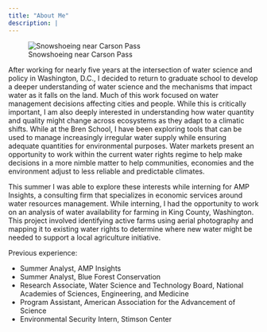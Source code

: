 ```yaml
---
title: "About Me"
description: |
---
```


![Snowshoeing near Carson Pass](brendan_carsonpass.JPG)

After working for nearly five years at the intersection of water science and policy in Washington, D.C., I decided to return to graduate school to develop a deeper understanding of water science and the mechanisms that impact water as it falls on the land. Much of this work focused on water management decisions affecting cities and people. While this is critically important, I am also deeply interested in understanding how water quantity and quality might change across ecosystems as they adapt to a climatic shifts. While at the Bren School, I have been exploring tools that can be used to manage increasingly irregular water supply while ensuring adequate quantities for environmental purposes. Water markets present an opportunity to work within the current water rights regime to help make decisions in a more nimble matter to help communities, economies and the environment adjust to less reliable and predictable climates.

This summer I was able to explore these interests while interning for AMP Insights, a consulting firm that specializes in economic services around water resources management. While interning, I had the opportunity to work on an analysis of water availability for farming in King County, Washington. This project involved identifying active farms using aerial photography and mapping it to existing water rights to determine where new water might be needed to support a local agriculture initiative.

Previous experience:

* Summer Analyst, AMP Insights
* Summer Analyst, Blue Forest Conservation
* Research Associate, Water Science and Technology Board, National Academies of Sciences, Engineering, and Medicine
* Program Assistant, American Association for the Advancement of Science
* Environmental Security Intern, Stimson Center

